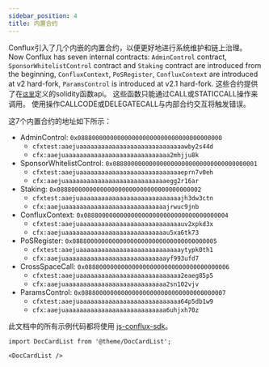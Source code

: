 ```yaml
---
sidebar_position: 4
title: 内置合约
---
```


Conflux引入了几个内嵌的内置合约，以便更好地进行系统维护和链上治理。 Now Conflux has seven internal contracts: `AdminControl` contract, `SponsorWhitelistControl` contract and `Staking` contract are introduced from the beginning, `ConfluxContext`, `PoSRegister`, `ConfluxContext` are introduced at v2 hard-fork, `ParamsControl` is introduced at v2.1 hard-fork. 这些合约提供了在[`这里`](https://github.com/Conflux-Chain/conflux-rust/tree/master/internal_contract/contracts)定义的solidity函数api。 这些函数只能通过CALL或STATICCALL操作来调用。 使用操作CALLCODE或DELEGATECALL与内部合约交互将触发错误。

这7个内置合约的地址如下所示：

-   AdminControl: `0x0888000000000000000000000000000000000000`
    -   `cfxtest:aaejuaaaaaaaaaaaaaaaaaaaaaaaaaaaaawby2s44d`
    -   `cfx:aaejuaaaaaaaaaaaaaaaaaaaaaaaaaaaaa2mhjju8k`
-   SponsorWhitelistControl: `0x0888000000000000000000000000000000000001`
    -   `cfxtest:aaejuaaaaaaaaaaaaaaaaaaaaaaaaaaaaeprn7v0eh`
    -   `cfx:aaejuaaaaaaaaaaaaaaaaaaaaaaaaaaaaegg2r16ar`
-   Staking: `0x0888000000000000000000000000000000000002`
    -   `cfxtest:aaejuaaaaaaaaaaaaaaaaaaaaaaaaaaaajh3dw3ctn`
    -   `cfx:aaejuaaaaaaaaaaaaaaaaaaaaaaaaaaaajrwuc9jnb`
-   ConfluxContext: `0x0888000000000000000000000000000000000004`
    -   `cfxtest:aaejuaaaaaaaaaaaaaaaaaaaaaaaaaaaauv2xpkd3x`
    -   `cfx:aaejuaaaaaaaaaaaaaaaaaaaaaaaaaaaau5xa6tk73`
-   PoSRegister: `0x0888000000000000000000000000000000000005`
    -   `cfxtest:aaejuaaaaaaaaaaaaaaaaaaaaaaaaaaaaytypk0th1`
    -   `cfx:aaejuaaaaaaaaaaaaaaaaaaaaaaaaaaaayf993ufd7`
-   CrossSpaceCall: `0x0888000000000000000000000000000000000006`
    -   `cfxtest:aaejuaaaaaaaaaaaaaaaaaaaaaaaaaaaa2eaeg85p5`
    -   `cfx:aaejuaaaaaaaaaaaaaaaaaaaaaaaaaaaa2sn102vjv`
-   ParamsControl: `0x0888000000000000000000000000000000000007`
    -   `cfxtest:aaejuaaaaaaaaaaaaaaaaaaaaaaaaaaaa64p5db1w9`
    -   `cfx:aaejuaaaaaaaaaaaaaaaaaaaaaaaaaaaa6uhjxh70z`

此文档中的所有示例代码都将使用 [js-conflux-sdk](https://github.com/Conflux-Chain/js-conflux-sdk)。

```mdx-code-block
import DocCardList from '@theme/DocCardList';

<DocCardList />
```
